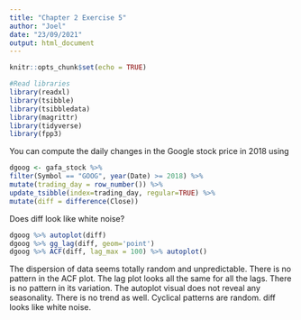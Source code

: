 ---
title: "Chapter 2 Exercise 5"
author: "Joel"
date: "23/09/2021"
output: html_document
---

```{r setup, include=FALSE}
knitr::opts_chunk$set(echo = TRUE)
```

```{r}
#Read libraries
library(readxl)
library(tsibble)
library(tsibbledata)
library(magrittr)
library(tidyverse)
library(fpp3)
```

You can compute the daily changes in the Google stock price in 2018 using
```{r}
dgoog <- gafa_stock %>%
filter(Symbol == "GOOG", year(Date) >= 2018) %>%
mutate(trading_day = row_number()) %>%
update_tsibble(index=trading_day, regular=TRUE) %>%
mutate(diff = difference(Close))
```
Does diff look like white noise?

```{r}
dgoog %>% autoplot(diff)
dgoog %>% gg_lag(diff, geom='point')
dgoog %>% ACF(diff, lag_max = 100) %>% autoplot()
```
The dispersion of data seems totally random and unpredictable. There is no pattern in the ACF plot. The lag plot looks all the same for all the lags. There is no pattern in its variation. The autoplot visual does not reveal any seasonality. There is no trend as well. Cyclical patterns are random. diff looks like white noise.
